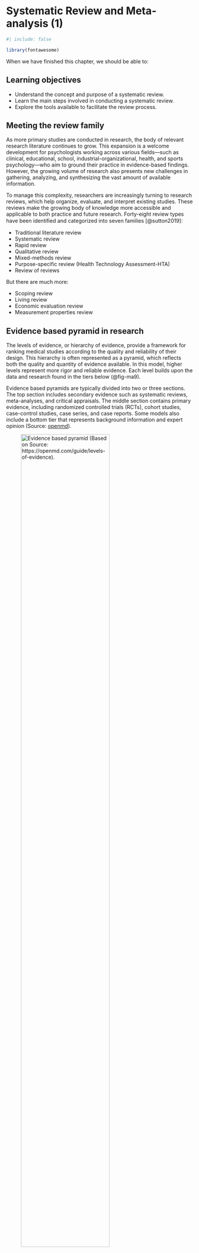 # Systematic Review and Meta-analysis (1) {#sec-ma1}

```r
#| include: false

library(fontawesome)
```

When we have finished this chapter, we should be able to:

::: {.callout-caution icon="false"}
## Learning objectives

-   Understand the concept and purpose of a systematic review.
-   Learn the main steps involved in conducting a systematic review.
-   Explore the tools available to facilitate the review process.
:::

## Meeting the review family

As more primary studies are conducted in research, the body of relevant research literature continues to grow. This expansion is a welcome development for psychologists working across various fields—such as clinical, educational, school, industrial-organizational, health, and sports psychology—who aim to ground their practice in evidence-based findings. However, the growing volume of research also presents new challenges in gathering, analyzing, and synthesizing the vast amount of available information.

To manage this complexity, researchers are increasingly turning to research reviews, which help organize, evaluate, and interpret existing studies. These reviews make the growing body of knowledge more accessible and applicable to both practice and future research. Forty-eight review types have been identiﬁed and categorized into seven families [@sutton2019]:

-   Traditional literature review
-   Systematic review
-   Rapid review
-   Qualitative review
-   Mixed-methods review
-   Purpose-specific review (Health Technology Assessment-HTA)
-   Review of reviews

But there are much more:

-   Scoping review
-   Living review
-   Economic evaluation review
-   Measurement properties review

## Evidence based pyramid in research

The levels of evidence, or hierarchy of evidence, provide a framework for ranking medical studies according to the quality and reliability of their design. This hierarchy is often represented as a pyramid, which reflects both the quality and quantity of evidence available. In this model, higher levels represent more rigor and reliable evidence. Each level builds upon the data and research found in the tiers below (@fig-ma9).

Evidence based pyramids are typically divided into two or three sections. The top section includes secondary evidence such as systematic reviews, meta-analyses, and critical appraisals. The middle section contains primary evidence, including randomized controlled trials (RCTs), cohort studies, case-control studies, case series, and case reports. Some models also include a bottom tier that represents background information and expert opinion (Source: [openmd](https://openmd.com/guide/levels-of-evidence)).

![Evidence based pyramid (Based on Source: https://openmd.com/guide/levels-of-evidence).](images/ma9.png){#fig-ma9 width="75%"}

## Systematic review

Among all types of reviews (@fig-ma10), the systematic review is considered one of the most rigorous and trusted forms of research synthesis. Therefore, conducting reliable, well-organized systematic reviews is essential for effectively synthesizing the findings of primary studies .

![Evidence pyramid.](images/ma10.png){#fig-ma10 width="75%"}

::: content-box-green
**Definition of systematic review**

Systematic review (SR) is a review of clearly formulated question that uses explicit, pre-planned scientific methods to identify, select, appraise, and synthesize results from similar but separate primary studies. (NOTE: Meta-analysis (MA), the statistical analysis of a large collection of results from individual studies is an optional component of a systematic review).
:::

For example, let’s consider the Cochrane systematic review titled "Psychological therapies for anxiety and depression in children and adolescents with long-term physical conditions" [@thabrew2018].

Next, we outline the **fundamental steps** involved in conducting a systematic review.

## Establish a team and develop a focused research question

The first step in conducting a systematic review is typically initiated by independent researchers, universities, institutes, or organizations such as the Cochrane Collaboration, the Joanna Briggs Institute (JBI), and the Centre for Reviews and Dissemination at the University of York. Policy-focused groups, including professional societies, government agencies, and healthcare payers, may also initiate such reviews. These entities undertake systematic reviews to address well-defined research questions or explore specific hypotheses, aiming to generate high-quality evidence that can guide practice, inform policy, and shape future research directions.

Initially, a **preliminary search** of the existing literature is conducted to identify knowledge gaps within the field. The existence of previous systematic reviews on similar topics does not preclude the need for a new review—provided the new review addresses unresolved issues, incorporates updated evidence, or offers a novel analytical perspective that adds meaningful value.

**Establish a research team**

The research core team must clearly specify and agree on the reasons for the study as these are the driving force for any systematic reviews. All the team members must be fully aware and convinced of the reasons behind the proposed review and why the study is important.

Conduct of a systematic review is a complex procedure involving collaboration of **content experts**, **librarians**, **methodologists**, and **statisticians**. A well-organized and coordinated team is essential for conducting a successful systematic review. Many steps—such as the literature search, screening process, and quality assessment—require independent verification by multiple reviewers.

Careful selection of colleagues and experts for the team is essential, evaluating both their expertise in the field and their professional integrity. The complexity of the research question and the anticipated number of primary studies will also influence the size of the team.

Finally, no team can function effectively without a leader. The team leader is responsible for coordinating the project, ensuring adherence to the study protocol, keeping all members informed, and facilitating active participation throughout all phases of the review.

**Develop a focused research question**

The formulation of research question determines all the subsequent steps of the review: what studies should be included, where and how to search for studies, how to critically appraise those studies, and so on. The review question is usually based on the **"PICO"** mnemonic, which stands for:

-   **P**opulation

-   **I**ntervention

-   **C**omparison(s)

-   **O**utcome(s)

::: content-box-blue
**Example**

**Population:** Children and adolescents aged up to 18 years with depression or anxiety or both with "long-term conditions"

**Iintervention:** Individual or group-based psychological or psychologically-oriented therapy excluding e-health therapies.

**Comparator:** Controls (treatment-as-usual, waiting list, attention placebo, psychological placebo, or non-psychological treatment).

**Outcome:** Changes in severity of anxiety and depression symptoms measured separately using validated scales.
:::

It is important to note that a systematic review with a broad scope provides a comprehensive summary of the available evidence base, nevertheless it is resource-intensive and usually comes with substantial heterogeneity that hinders interpretation of the findings. In contrast, a systematic review with a narrow focus is more manageable, but the available evidence may be limited, and the generalizability of the findings may be reduced.

## Develop your research plan and (pre) register the project

A pre-study plan (or protocol) outlines objectives, methods, and criteria for a systematic review. In other words, it provides a structured framework to guide the review process through its various stages.

To increase the openness and transparency of a systematic review and streamlines the review process, researchers can preregister or register their projects using a registry. Preregistration and registration differ primarily in terms of timing. Preregistration occurs when researchers document essential information about a research project before they begin collecting data or analyzing primary sources. In contrast, registration refers to documenting the research project after the research process has already begun.

## Specify the inclusion and exclusion criteria

The PICO framework is commonly used to specify the inclusion and exclusion criteria (eligibility criteria) for reviews of interventions. A critical step in setting these criteria is the evaluation of the type(s) of study design that may best answer the research question. Another important step is the clear definition of the outcomes. Specifically, an outcome can include five elements(@fig-ma8) [@saldanha2014]:

1.  The domain or outcome title (e.g., anxiety).

2.  The specific measurement or technique/instrument used to make the measurement (e.g., Hamilton Anxiety Rating Scale).

3.  The specific metric or format of the outcome data from each participant that will be used for analysis (e.g., value at a time-point, change from baseline).

4.  The method of aggregation or how data from each group will be summarized (e.g., mean, median, proportion).

5.  The time-points that will be used for analysis (e.g., 3 months, 6 months) .

![Each outcome has five elements.](images/ma8.png){#fig-ma8 width="55%"}

::: content-box-blue
**Example of eligibility criteria in PICO format**

-   Types of studies: We included all randomised controlled trials (RCTs) and cluster randomised trials. Cross-over trials were also included, though we only used data from the first phase in order to avoid carryover effects.

-   Types of participants: We included trials performed on children and adolescents aged up to 18 years (or at least 80% of the sample within this age range). We included studies performed on participants with any single or mixed long-term physical condition(s) of more than three months duration, who also had depression/subthreshold depression or anxiety, or both. We included studies conducted in hospital and community settings.

-   Types of interventions: **Experimental interventions** included any individual or group-based psychological or psychologically-oriented therapy excluding e-health therapies designed with the primary aim of treating clinical or subthreshold levels of anxiety or depression and tested in children and adolescents with long-term conditions (behaviour therapies such as relaxation training; cognitive behaviour therapies such as CBT; psychodynamic therapies such as psychoanalytic therapy; humanistic therapies such as person-centred psychotherapy; integrative therapies; and systemic therapies such as structural family therapy). **Comparator interventions** included any of the following: Attention placebo (AP); psychological placebo (PP); non-psychological therapies; Treatment-as-usual (TAU).

-   Types of outcome measures: **Primary outcomes** including treatment efficacy (hanges in severity of anxiety and depression symptoms measured), and treatment acceptability (measured via validated scales). **Secondary outcomes** including changes in caseness (remission/response), suicide-related behavior, i.e. number of: a) deaths by suicide, b) suicide attempts and c) episodes of self harm.
:::

**NOTE:** Researchers should consider the risk of **inclusion bias**. For example, review investigators may be aware of the results from various clinical trials when setting inclusion criteria, and may unintentionally include only those trials that support the hypothesis of the systematic review.

## Search information sources

It is recommended to search at least two major bibliographic databases, along with other sources of published and unpublished studies—including backward and forward citation tracking, reviews, consultation with field experts, and grey and non-English literature. Be sure to specify the date each source was last searched.

**NOTE:** Researchers must be cautious of **ascertainment bias**, which occurs when certain studies are more likely to be identified (e.g., published in open-access journals or high-impact international journals) and included in a systematic review — not because they are necessarily better or more relevant, but simply because they are easier to find.

### Search in multiple electronic databases, platforms and engines

Before initiating the search, the team must develop a well-defined search strategy, identify relevant electronic databases, platforms and appropriate search engines, and, if necessary, create access accounts for those databases.

::: content-box-green
**Search algorithm**

1.  Start with simple search strategy.
2.  Run search, and retrieve reports.
3.  Analyze controlled vocabulary terms and keywords of studies fitting the eligibility criteria, and revise strategy.
4.  Re-run search with revised strategy.
5.  Repeat steps 2 through 4 if necessary.
6.  Run optimal search strategy.
7.  Retrieve reports identified with optimal search strategy.
8.  Run the search strategy in multiple databases.
:::

**Major bibliographic databases for RCTs and observational studies:**

-   [MEDLINE/PubMED](https://pubmed.ncbi.nlm.nih.gov/)

-   [EMBASE](https://www.embase.com/)

-   [Cochrane Central Register of Controlled Trials (CENTRAL)](https://www.cochranelibrary.com/)

**National and regional databases (often local language):**

-   [LILACS](https://lilacs.bvsalud.org/en/)

-   [CNKI (China National Knowledge Infrastructure)](https://www.cnki.net/index/)

-   [Korean Medical Database (KMBASE)](https://kmbase.medric.or.kr/)

**Subject-specific databases**

-   [CINAHL (Cumulative Index to Nursing and Allied Health Literature)](https://www.ebsco.com/products/research-databases/cinahl-database)

-   [PsycINFO](https://www.apa.org/pubs/databases/psycinfo/index)

-   [OTseeker (Occupational Therapy Systematic Evaluation of Evidence)](https://www.otseeker.com/)

**Citation databases (platforms)**

-   [Web of Science](https://clarivate.com/academia-government/scientific-and-academic-research/research-discovery-and-referencing/web-of-science/)

-   [Web of Science](https://lilacs.bvsalud.org/en/)

-   [Scopus](https://www.scopus.com)

**Search Engines**

-   [Google Scholar](https://scholar.google.com)

**Gray literature databases**

-   [Opengrey](https://opengrey.eu/)

-   [National Guidelines Clearing House](http://www.guideline.gov/)

### Build a high-quality and effective search strategy

When searching for academic papers, selecting the right search terms is crucial for finding relevant studies. These terms are typically derived from key concepts related to the topic of interest. There are two main types of search terms that should be used:

-   **Controlled vocabulary terms:** These are standardized subject terms used by databases to tag articles consistently, regardless of the terminology used by the authors. They help retrieve articles even if they use different words to describe the same concept. For example, MeSH (Medical Subject Headings) – used in PubMed/MEDLINE; Emtree – used in EMBASE; APA Thesaurus of Psychological Index Terms – used in PsycINFO.

-   **Keywords:** These are natural language terms—the words and phrases that researchers might use in titles, abstracts, or full texts.

For systematic review searches, researchers should use both controlled vocabulary and keywords. Using only keywords may result in missing articles that use different terminology, while relying solely on controlled vocabulary could exclude articles that have not yet been indexed or were indexed using outdated terms. Boolean operators (OR, AND, NOT) are crucial, as they allow researchers to combine search terms and help narrow or expand the search results, making them more relevant to the research (@fig-ma1).

![Boolean operators.](images/ma1.png){#fig-ma1 width="35%"}

A comprehensive search for eligible studies is one of the most critical steps in a systematic review. Involvement of an **information specialist** or an experienced **librarian** is essential for developing a robust and effective search strategy. Note that each database has its own way of writing a search strategy.

::: content-box-blue
**Example**

The Cochrane Group's Information Specialist initially searched the Cochrane Common Mental Disorders Controlled Trials Register (CCMD-CTR) (all years to 6 May 2016), using the following terms.

Condition = (anxiety or depressi\* or mood or mutism or neuroses or neurotic or “obsessive compulsive” or panic or *phobi* or psychoneuroses or “stress disorder\*” or “psychological stress” or “school refusal”) and Comorbidity = not empty and Age Group = (child or adolescent)
:::

This search included a more sensitive set of terms to find additional untagged/uncoded reports of RCTs. For example, regarding the age group:

::: content-box-blue
**Example**

\[Age Group\] 1. (child\* or boy\* or girl\* or infant\* or juvenil\* or minors or paediatric\* or pediatric\* or school\* or preschool\* or pre-school\* or kindergarten or nursery or adolesc\* or preadolesc\* or pre-adolesc\* or pubert\* or pubescen\* or prepube\* or pre-pube\* or high-school or teen\* or (young next (adult\* or people or patient\* or men\* or women\* or mother\* or male or female or survivor\* or oCender\* or minorit*)) or youth* or student\* or undergrad\* or college or campus or classroom):ti,ab
:::

### Search citations using both backward and forward citation tracking methods

Citation searching in the context of systematic reviews is a method used to identify relevant literature that may not be captured through standard database searches. It involves tracking how research articles are connected through citations. There are two main types of citation searching: backward citation searching (also known as reference list checking) and forward citation searching.

-   **Backward Citation Search:** A search to find all the references cited within a single article. This search looks backwards in time to trace the prior research and sources that informed the development of the article.

-   **Forward Citation Search:** A search to find all subsequent articles that have cited a specific article. This search looks forward in time to explore how the article has influenced later research and contributed to the broader scholarly conversation.

## Screen and select studies

The search process most often yields a large number of potentially pertinent citations that need to be checked against the pre-specified eligibility criteria. Study selection is a staged process, which needs to be explicit and objective in order to minimize errors and biases.

At least two reviewers should first **screen** records retrieved at title and abstract level working independently (meaning that each reviewer is blinded to the decisions of the other). The initially selected reports will then qualify for **full-text** screening in a similar manner to reach a final decision about studies that will be included in the systematic review. Disagreements at any stage between assessors need to be resolved either with consensus or through arbitration with a senior reviewer.

Automation tools are available to facilitate both the de-duplication of records (i.e., removing duplicate records retrieved from multiple databases) and the study selection process. Software such as [Rayyan](https://www.rayyan.ai/), [Covidence](https://www.covidence.org/), [EPPI-Reviewer](https://eppi.ioe.ac.uk/cms/Default.aspx?tabid=2914), [CADIMA](https://www.cadima.info/), [DistillerSR](https://www.distillersr.com/products/distillersr-systematic-review-software) are specifically designed to support systematic reviews. Additionally, reference management tools like [EndNote](https://endnote.com/), [Mendeley](https://www.mendeley.com/) or [Zotero](https://www.zotero.org/) can also be used to organize and manage citations, including handling duplicates.

The entire process should be documented using a well-designed flow diagram, known as the PRISMA flow chart, which outlines the number of records or studies reviewed at each stage and provides detailed reasons for exclusion (@fig-ma2) [@iddagoda2023].

![PRISMA flow chart.](images/ma2.png){#fig-ma2 width="75%"}

## Collect data form included studies

Having completed the study selection process, the reviewers should proceed with data extraction, during which they obtain all necessary information and outcome data from each eligible study. The data items to be extracted are agreed upon by the review team, and electronic data extraction forms are typically pilot tested on a small sample of eligible studies. This process is again conducted in duplicate to ensure accuracy and data integrity. At this stage unreported information or missing data might be sought through communication with authors of original reports.

During data extraction, reviewers should ensure the use of clear abbreviations, consistent unit conversions, standardized definitions, and concise presentation of information.

## Assess the methodological quality and risk of bias of the included studies

A systematic review is only as good as the studies upon which is built. Evidence and results should be interpreted in light of the quality of the included studies. The quality of the research encompasses how a study has been conducted (methodological quality) and how it has been described (reporting quality and reproducibility). Poor methodological and reporting quality of primary studies included in the review may introduce bias and spurious conclusions [@muka2019; @mantsiou2023].

Therefore, assessment of the methodological quality and risk of bias in the included studies by two independent reviewers is an essential component of a systematic review. For randomized controlled trials Cochrane released the [RoB 2 tool](https://www.riskofbias.info/welcome/rob-2-0-tool) (revised tool for Risk of Bias in randomized trials). Risk of bias is assessed at the outcome level for the following domains: randomization process, deviations from the intended interventions, missing outcome data, measurement of the outcome and selection of the reported result.

After completing all seven bias domains, an overall judgment is made regarding the risk of bias of the study for the outcome under assessment: “low risk of bias”, “some concerns”, or “high risk of bias”. The overall risk-of-bias judgment is derived from the domain-level judgments using a predefined algorithm (@fig-ma3).

![Traffic light plot for ROB 2 tool.](images/ma3.png){#fig-ma3 width="65%"}

 

![Summary barplot for ROB 2 tool.](images/ma6.png){#fig-ma6 width="95%"}

For observational studies evaluation of methodological quality is based on the [ROBINS-I tool V2](https://www.riskofbias.info/welcome/robins-i-v2) (Risk Of Bias in Non-randomized Studies - of Interventions Version 2). Risk of bias is assessed at the outcome level for the following domains: confounding, selection of participants into the study, classification of interventions, deviations from intended interventions, missing data, bias arising from measurement of the outcome, selection of the reported result.

After completing all seven bias domains, an overall judgment is made regarding the risk of bias: "low risk of bias," "moderate risk of bias," "serious risk of bias," or "critical risk of bias." The overall risk-of-bias judgment is derived from the domain-level judgments using a predefined algorithm (@fig-ma4).

![Traffic light plot for ROBINS-I tool.](images/ma4.png){#fig-ma4 width="75%"}

 

![Summary barplot for ROBINS-I tool.](images/ma7.png){#fig-ma7 width="95%"}

## Synthesize the results

One of the most important steps in conducting a systematic review is synthesizing the results from the included primary studies. Authors should present the findings using narrative descriptions and summary tables, grouping the results according to key characteristics such as intervention, population, outcomes, or study design—this is referred to as qualitative synthesis.

When the data are suitable for statistical aggregation, authors may also perform a meta-analysis (quantitative synthesis). In this process, a summary statistic is calculated for each included study—typically a (standardized) mean difference for continuous outcomes, or a risk ratio (RR) or odds ratio (OR) for dichotomous outcomes. An overall effect estimate is then computed as a weighted average of the individual study effects.

> Meta-analysis is an optional component of a systematic review, meaning that not every systematic review includes a meta-analysis. However, every systematic review does include a qualitative synthesis.

It is important to note that every study is unique, and those included in a systematic review will inevitably differ to some extent. Reviewers should assess heterogeneity, which may arise from factors such as participant characteristics, disease severity, concomitant treatments, or methodological quality. Depending on the presence and extent of heterogeneity, two basic meta-analytic models are available: the fixed-effect model and the random-effects model.

## Assess reporting bias

Reviewers should assess the risk of bias in the result of a synthesis (such as meta-analysis) due to missing studies or missing results within studies. Missing studies/results may introduce bias when the decision to publish a study/result is influenced by the observed p-value or magnitude or direction of the effect [@page2021].

For example, studies with statistically non-significant results may not have been submitted for publication (**publication bias**), or particular results that were statistically non-significant may have been omitted from study reports (**selective outcome reporting bias**).

## Grade Quality of Evidence (GRADE approach)

The most common approach to rating the certainty of the evidence is the GRADE (Grading of Recommendations Assessment, Development and Evaluation) framework. GRADE has four levels of evidence ranging from very low quality, which suggests that we are very uncertain about the true estimate, to high quality, which suggests that further research is very unlikely to change our confidence in the estimate of effect [@balshem2011].

Randomized controlled trials provide high quality evidence which may be downgraded for several reasons including high risk of bias, imprecision, inconsistency, indirectness, or concerns about publication bias. Conversely, evidence that includes observational data starts at low quality due to the possibility of residual confounding (i.e., confounding that persists after Adjustment for the putatively measured confounders) (@fig-ma5).

![A summary of GRADE’s approach to rating quality of evidence.](images/ma5.png){#fig-ma5 width="95%"}

The evaluation should be performed independently by two reviewers, while any disagreement should be discussed with a third, independent reviewer.

## Update, report, and submit for publication

When ready to submit the study for publication, if the interval since beginning the search of bibliographic databases is greater than 6–12 months the search should be updated to identify recently published articles [@muka2019].

Reporting guidelines exist to help ensure that systematic reviews with or without meta-analysis are reported with transparency, reproducibility, and comparability. The most commonly used guideline is [PRISMA](https://www.prisma-statement.org/) (Preferred Reporting Items for Systematic Reviews and Meta-Analyses), which assists authors in clearly reporting why the review was conducted, what methods were used, and what the review found.

Finally, additional experts with content expertise may be invited to review and comment on the manuscript (and the published work should acknowledge their assistance). It is still possible to improve the quality of the publication further by appraising the interpretation of the results one last time.
